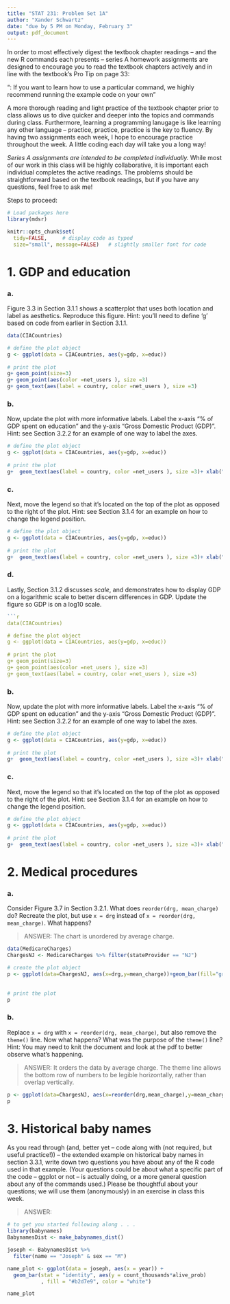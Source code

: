 ```yaml
---
title: "STAT 231: Problem Set 1A"
author: "Xander Schwartz"
date: "due by 5 PM on Monday, February 3"
output: pdf_document
---
```


In order to most effectively digest the textbook chapter readings -- and the  new R commands each presents -- series A homework assignments are designed to encourage you to read the textbook chapters actively and in line with the textbook's Pro Tip on page 33:

"\textbf{Pro Tip}: If you want to learn how to use a particular command, we highly recommend running the example code on your own" 

A more thorough reading and light practice of the textbook chapter prior to class allows us to dive quicker and deeper into the topics and commands during class.  Furthermore, learning a programming lanugage is like learning any other language -- practice, practice, practice is the key to fluency.  By having two assignments each week, I hope to encourage practice throughout the week.  A little coding each day will take you a long way!

*Series A assignments are intended to be completed individually.*  While most of our work in this class will be highly collaborative, it is important each individual completes the active readings.  The problems should be straightforward based on the textbook readings, but if you have any questions, feel free to ask me!

Steps to proceed:

\begin{enumerate}
\item In RStudio, go to File > Open Project, navigate to the folder with the course-content repo, select the course-content project (course-content.Rproj), and click "Open" 
\item Pull the course-content repo (e.g. using the blue-ish down arrow in the Git tab in upper right window)
\item Copy ps1A.Rmd from the course repo to your repo (see page 6 of the GitHub Classroom Guide for Stat231 if needed)
\item In the ps1A.Rmd file in YOUR repo, replace "YOUR NAME HERE" with your name
\item Add in your responses, committing and pushing to YOUR repo in appropriate places along the way
\item Run "Knit PDF" 
\item Upload the pdf to Gradescope
\end{enumerate}

```r
# Load packages here 
library(mdsr)   

knitr::opts_chunk$set(
  tidy=FALSE,     # display code as typed
  size="small", message=FALSE)   # slightly smaller font for code
```

\newpage
# 1. GDP and education

### a. 
Figure 3.3 in Section 3.1.1 shows a scatterplot that uses both location and label as aesthetics.  Reproduce this figure.  Hint: you'll need to define 'g' based on code from earlier in Section 3.1.1.

```r
data(CIACountries)

# define the plot object
g <- ggplot(data = CIACountries, aes(y=gdp, x=educ))
  
# print the plot 
g+ geom_point(size=3)
g+ geom_point(aes(color =net_users ), size =3)
g+ geom_text(aes(label = country, color =net_users ), size =3)


```

### b.
Now, update the plot with more informative labels.  Label the x-axis "% of GDP spent on education" and the y-axis "Gross Domestic Product (GDP)".  Hint: see Section 3.2.2 for an example of one way to label the axes.

```r
# define the plot object
g <- ggplot(data = CIACountries, aes(y=gdp, x=educ))
  
# print the plot 
g+  geom_text(aes(label = country, color =net_users ), size =3)+ xlab("% of GDP spent on education")+ylab("Gross Domestic Product (GDP)")

```

### c.
Next, move the legend so that it's located on the top of the plot as opposed to the right of the plot.  Hint: see Section 3.1.4 for an example on how to change the legend position.

```r
# define the plot object
g <- ggplot(data = CIACountries, aes(y=gdp, x=educ))
  
# print the plot 
g+  geom_text(aes(label = country, color =net_users ), size =3)+ xlab("% of GDP spent on education")+ylab("Gross Domestic Product (GDP)") + theme(legend.position = "top")
```

### d.
Lastly, Section 3.1.2 discusses *scale*, and demonstrates how to display GDP on a logarithmic scale to better discern differences in GDP.  Update the figure so GDP is on a log10 scale.  

```r
```r
data(CIACountries)

# define the plot object
g <- ggplot(data = CIACountries, aes(y=gdp, x=educ))
  
# print the plot 
g+ geom_point(size=3)
g+ geom_point(aes(color =net_users ), size =3)
g+ geom_text(aes(label = country, color =net_users ), size =3)


```

### b.
Now, update the plot with more informative labels.  Label the x-axis "% of GDP spent on education" and the y-axis "Gross Domestic Product (GDP)".  Hint: see Section 3.2.2 for an example of one way to label the axes.

```r
# define the plot object
g <- ggplot(data = CIACountries, aes(y=gdp, x=educ))
  
# print the plot 
g+  geom_text(aes(label = country, color =net_users ), size =3)+ xlab("% of GDP spent on education")+ylab("Gross Domestic Product (GDP)")

```

### c.
Next, move the legend so that it's located on the top of the plot as opposed to the right of the plot.  Hint: see Section 3.1.4 for an example on how to change the legend position.

```r
# define the plot object
g <- ggplot(data = CIACountries, aes(y=gdp, x=educ))
  
# print the plot 
g+  geom_text(aes(label = country, color =net_users ), size =3)+ xlab("% of GDP spent on education")+ylab("Gross Domestic Product (GDP)") + theme(legend.position = "top") + coord_trans(y="log10")
```



\newpage 
# 2. Medical procedures

### a.
Consider Figure 3.7 in Section 3.2.1.  What does `reorder(drg, mean_charge)` do?  Recreate the plot, but use `x = drg` instead of `x = reorder(drg, mean_charge)`.  What happens?

> ANSWER: The chart is unordered by average charge. 

```r
data(MedicareCharges)
ChargesNJ <- MedicareCharges %>% filter(stateProvider == "NJ")

# create the plot object
p <- ggplot(data=ChargesNJ, aes(x=drg,y=mean_charge))+geom_bar(fill="gray",stat="identity")+theme(axis.text.x=element_text(angle=90, hjust=1))+xlab("Medical Procedure (DRG)")+ylab("Statewide Average Charges ($)")
  
  
# print the plot
p
```

### b.
Replace `x = drg` with `x = reorder(drg, mean_charge)`, but also remove the `theme()` line.  Now what happens?  What was the purpose of the `theme()` line?  Hint: You may need to knit the document and look at the pdf to better observe what's happening.

> ANSWER: It orders the data by average charge. The theme line allows the bottom row of numbers to be legible horizontally, rather than overlap vertically. 

```r
p <- ggplot(data=ChargesNJ, aes(x=reorder(drg,mean_charge),y=mean_charge))+geom_bar(fill="gray",stat="identity")+xlab("Medical Procedure (DRG)")+ylab("Statewide Average Charges ($)")
p
```


\newpage 
# 3. Historical baby names

As you read through (and, better yet -- code along with (not required, but useful practice!)) -- the extended example on historical baby names in section 3.3.1, write down two questions you have about any of the R code used in that example.  (Your questions could be about what a specific part of the code -- ggplot or not -- is actually doing, or a more general question about any of the commands used.)  Please be thoughtful about your questions; we will use them (anonymously) in an exercise in class this week.

> ANSWER: 

```r
# to get you started following along . . .
library(babynames)
BabynamesDist <- make_babynames_dist()

joseph <- BabynamesDist %>%
  filter(name == "Joseph" & sex == "M")

name_plot <- ggplot(data = joseph, aes(x = year)) +
  geom_bar(stat = "identity", aes(y = count_thousands*alive_prob)
           , fill = "#b2d7e9", color = "white")

name_plot
```




